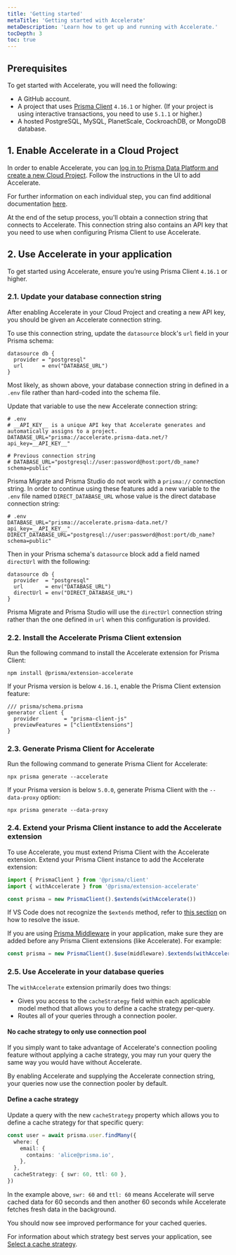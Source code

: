 ```yaml
---
title: 'Getting started'
metaTitle: 'Getting started with Accelerate'
metaDescription: 'Learn how to get up and running with Accelerate.'
tocDepth: 3
toc: true
---
```


<TopBlock>

</TopBlock>

## Prerequisites

To get started with Accelerate, you will need the following:

- A GitHub account.
- A project that uses [Prisma Client](/docs/concepts/components/prisma-client) `4.16.1` or higher. (If your project is using interactive transactions, you need to use `5.1.1` or higher.)
- A hosted PostgreSQL, MySQL, PlanetScale, CockroachDB, or MongoDB database.

## 1. Enable Accelerate in a Cloud Project

In order to enable Accelerate, you can [log in to Prisma Data Platform and create a new Cloud Project](https://pris.ly/pdp). Follow the instructions in the UI to add Accelerate.

For further information on each individual step, you can find additional documentation [here](/data-platform/cloud-projects/platform/projects#configure-accelerate).

At the end of the setup process, you'll obtain a connection string that connects to Accelerate. This connection string also contains an API key that you need to use when configuring Prisma Client to use Accelerate.

## 2. Use Accelerate in your application

To get started using Accelerate, ensure you’re using Prisma Client `4.16.1` or higher.

### 2.1. Update your database connection string

After enabling Accelerate in your Cloud Project and creating a new API key, you should be given an Accelerate connection string.

To use this connection string, update the `datasource` block's `url` field in your Prisma schema:

```prisma
datasource db {
  provider = "postgresql"
  url      = env("DATABASE_URL")
}
```

Most likely, as shown above, your database connection string in defined in a `.env` file rather than hard-coded into the schema file.

Update that variable to use the new Accelerate connection string:

```shell
# .env
# __API_KEY__ is a unique API key that Accelerate generates and automatically assigns to a project.
DATABASE_URL="prisma://accelerate.prisma-data.net/?api_key=__API_KEY__"

# Previous connection string
# DATABASE_URL="postgresql://user:password@host:port/db_name?schema=public"
```

Prisma Migrate and Prisma Studio do not work with a `prisma://` connection string. In order to continue using these features add a new variable to the `.env` file named `DIRECT_DATABASE_URL` whose value is the direct database connection string:

```shell highlight=3;add
# .env
DATABASE_URL="prisma://accelerate.prisma-data.net/?api_key=__API_KEY__"
DIRECT_DATABASE_URL="postgresql://user:password@host:port/db_name?schema=public"
```

Then in your Prisma schema's `datasource` block add a field named `directUrl` with the following:

```prisma highlight=4;add
datasource db {
  provider  = "postgresql"
  url       = env("DATABASE_URL")
  directUrl = env("DIRECT_DATABASE_URL")
}
```

Prisma Migrate and Prisma Studio will use the `directUrl` connection string rather than the one defined in `url` when this configuration is provided.

### 2.2. Install the Accelerate Prisma Client extension

Run the following command to install the Accelerate extension for Prisma Client:

```shell
npm install @prisma/extension-accelerate
```

If your Prisma version is below `4.16.1`, enable the Prisma Client extension feature:

```prisma
/// prisma/schema.prisma
generator client {
  provider        = "prisma-client-js"
  previewFeatures = ["clientExtensions"]
}
```

### 2.3. Generate Prisma Client for Accelerate

Run the following command to generate Prisma Client for Accelerate:

```shell
npx prisma generate --accelerate
```

<Admonition type="warning">

If your Prisma version is below `5.0.0`, generate Prisma Client with the `--data-proxy` option:

```shell
npx prisma generate --data-proxy
```

</Admonition>

### 2.4. Extend your Prisma Client instance to add the Accelerate extension

To use Accelerate, you must extend Prisma Client with the Accelerate extension.
Extend your Prisma Client instance to add the Accelerate extension:

```ts
import { PrismaClient } from '@prisma/client'
import { withAccelerate } from '@prisma/extension-accelerate'

const prisma = new PrismaClient().$extends(withAccelerate())
```

If VS Code does not recognize the `$extends` method, refer to [this section](/data-platform/accelerate/faq#vs-code-does-not-recognize-the-extends-method) on how to resolve the issue.

<Admonition type="info">

If you are using [Prisma Middleware](/docs/concepts/components/prisma-client/middleware) in your application, make sure they are added before any Prisma Client extensions (like Accelerate). For example:

```ts
const prisma = new PrismaClient().$use(middleware).$extends(withAccelerate())
```

</Admonition>

### 2.5. Use Accelerate in your database queries

The `withAccelerate` extension primarily does two things:

- Gives you access to the `cacheStrategy` field within each applicable model method that allows you to define a cache strategy per-query.
- Routes all of your queries through a connection pooler.

#### No cache strategy to only use connection pool

If you simply want to take advantage of Accelerate's connection pooling feature without applying a cache strategy, you may run your query the same way you would have without Accelerate.

By enabling Accelerate and supplying the Accelerate connection string, your queries now use the connection pooler by default.

#### Define a cache strategy

Update a query with the new `cacheStrategy` property which allows you to define a cache strategy for that specific query:

```ts
const user = await prisma.user.findMany({
  where: {
    email: {
      contains: 'alice@prisma.io',
    },
  },
  cacheStrategy: { swr: 60, ttl: 60 },
})
```

In the example above, `swr: 60` and `ttl: 60` means Accelerate will serve cached data for 60 seconds and then another 60 seconds while Accelerate fetches fresh data in the background.

You should now see improved performance for your cached queries.

<Admonition type="info">

For information about which strategy best serves your application, see [Select a cache strategy](/data-platform/accelerate/concepts#selecting-a-cache-strategy).

</Admonition>
